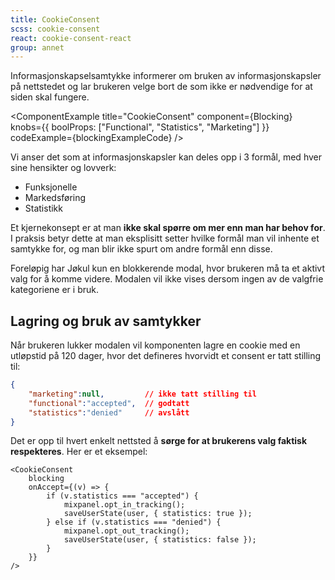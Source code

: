 ```yaml
---
title: CookieConsent
scss: cookie-consent
react: cookie-consent-react
group: annet
---
```



<Ingress>
    Informasjonskapselsamtykke informerer om bruken av informasjonskapsler på nettstedet og lar brukeren velge bort de
    som ikke er nødvendige for at siden skal fungere.
</Ingress>

<ComponentExample
    title="CookieConsent"
    component={Blocking}
    knobs={{ boolProps: ["Functional", "Statistics", "Marketing"] }}
    codeExample={blockingExampleCode}
/>

Vi anser det som at informasjonskapsler kan deles opp i 3 formål, med hver sine hensikter og lovverk:

-   Funksjonelle
-   Markedsføring
-   Statistikk

Et kjernekonsept er at man **ikke skal spørre om mer enn man har behov for**. I praksis
betyr dette at man eksplisitt setter hvilke formål man vil inhente et samtykke for, og man blir ikke spurt om andre
formål enn disse.

Foreløpig har Jøkul kun en blokkerende modal, hvor brukeren må ta et aktivt valg for å komme videre. Modalen vil ikke vises dersom ingen av de valgfrie kategoriene er i bruk.

## Lagring og bruk av samtykker

Når brukeren lukker modalen vil komponenten lagre en cookie med en utløpstid på 120 dager, hvor det defineres hvorvidt et consent
er tatt stilling til:

```JSON
{
    "marketing":null,         // ikke tatt stilling til
    "functional":"accepted",  // godtatt
    "statistics":"denied"     // avslått
}
```

Det er opp til hvert enkelt nettsted å **sørge for at brukerens valg faktisk respekteres**. Her er et eksempel:

```tsx
<CookieConsent
    blocking
    onAccept={(v) => {
        if (v.statistics === "accepted") {
            mixpanel.opt_in_tracking();
            saveUserState(user, { statistics: true });
        } else if (v.statistics === "denied") {
            mixpanel.opt_out_tracking();
            saveUserState(user, { statistics: false });
        }
    }}
/>
```

